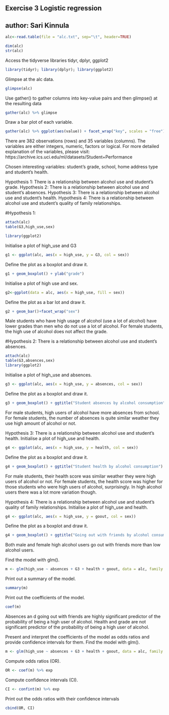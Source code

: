 Exercise 3 Logistic regression
---
author: Sari Kinnula
---
```r
alc<-read.table(file = "alc.txt", sep="\t", header=TRUE)

dim(alc)
str(alc)
```
Access the tidyverse libraries tidyr, dplyr, ggplot2
```r
library(tidyr); library(dplyr); library(ggplot2)
```

Glimpse at the alc data.
```r
glimpse(alc) 
```

Use gather() to gather columns into key-value pairs and then glimpse() at the resulting data
```r
gather(alc) %>% glimpse
```

Draw a bar plot of each variable.
```r
gather(alc) %>% ggplot(aes(value)) + facet_wrap("key", scales = "free") + geom_bar()

```

There are 382 observations (rows) and 35 variables (columns). The variables are either integers, numeric, factors or logical.  For more detailed explanation of the variables, please visit: https://archive.ics.uci.edu/ml/datasets/Student+Performance

Chosen interesting variables: student's grade, school, home address type and student's health.

Hypothesis 1: There is a relationship between alcohol use and student's grade.
Hypothesis 2: There is a relationship between alcohol use and student's absences.
Hypothesis 3: There is a relationship between alcohol use and student's health.
Hypothesis 4: There is a relationship between alcohol use and student's quality of family relationships.


#Hypothesis 1:
```r
attach(alc)
table(G3,high_use,sex)
```


```r
library(ggplot2)
```

Initialise a plot of high_use and G3
```r
g1 <- ggplot(alc, aes(x = high_use, y = G3, col = sex))
```

Define the plot as a boxplot and draw it.
```r
g1 + geom_boxplot() + ylab("grade")
```

Initialise a plot of high use and sex.
```r
g2<-ggplot(data = alc, aes(x = high_use, fill = sex))
```

Define the plot as a bar lot and draw it.
```r
g2 + geom_bar()+facet_wrap("sex")
```


Male students who have high usage of alcohol (use a lot of alcohol) have lower grades than men who do not use a lot of alcohol. For female students, the high use of alcohol does not affect the grade. 

#Hypothesis 2: There is a relationship between alcohol use and student's absences.

```r
attach(alc)
table(G3,absences,sex)
library(ggplot2)
```

Initialise a plot of high_use and absences.
```r
g3 <- ggplot(alc, aes(x = high_use, y = absences, col = sex))
```

Define the plot as a boxplot and draw it.
```r
g3 + geom_boxplot() + ggtitle("Student absences by alcohol consumption")
```

For male students, high users of alcohol have more absences from school. For female students, the number of absences is quite similar weather they use high amount of alcohol or not.

Hypothesis 3: There is a relationship between alcohol use and student's health.
Initialise a plot of high_use and health.
```r
g4 <- ggplot(alc, aes(x = high_use, y = health, col = sex))
```

Define the plot as a boxplot and draw it.
```r
g4 + geom_boxplot() + ggtitle("Student health by alcohol consumption")
```
For male students, their health score was similar weather they were high users of alcohol or not. For female students, the health score was higher for those students who were high users of alcohol, surprisingly. In high alcohol users there was a lot more variation though.


Hypothesis 4: There is a relationship between alcohol use and student's quality of family relationships.
Initialise a plot of high_use and health.
```r
g4 <- ggplot(alc, aes(x = high_use, y = goout, col = sex))
```

Define the plot as a boxplot and draw it.
```r
g4 + geom_boxplot() + ggtitle("Going out with friends by alcohol consumption")
```

Both male and female high alcohol users go out with friends more than low alcohol users. 


Find the model with glm().
```r
m <- glm(high_use ~ absences + G3 + health + goout, data = alc, family = "binomial")
```

Print out a summary of the model.
```r
summary(m)
```

Print out the coefficients of the model.
```r
coef(m)
```

Absences an d going out with friends are highly significant predictor of the probability of being a high user of alcohol. 
Health and grade are not significant predictor of the probability of being a high user of alcohol. 


Present and interpret the coefficients of the model as odds ratios and provide confidence intervals for them. 
Find the model with glm().
```r
m <- glm(high_use ~ absences + G3 + health + goout, data = alc, family = "binomial")
```

Compute odds ratios (OR).
```r
OR <- coef(m) %>% exp
```

Compute confidence intervals (CI).
```r
CI <- confint(m) %>% exp
```

Print out the odds ratios with their confidence intervals
```r
cbind(OR, CI)
```

